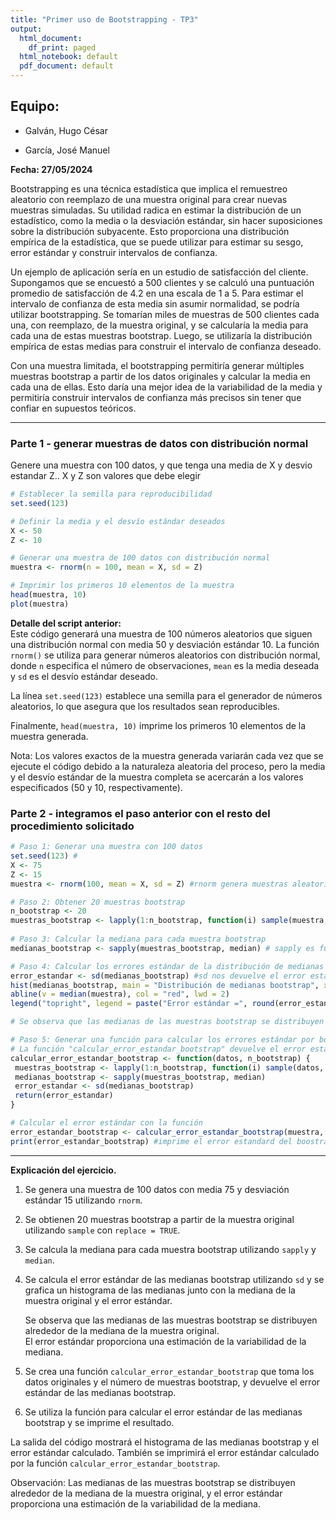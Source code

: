 ```yaml
---
title: "Primer uso de Bootstrapping - TP3"
output:
  html_document:
    df_print: paged
  html_notebook: default
  pdf_document: default
---
```


## Equipo:

-   Galván, Hugo César

-   García, José Manuel

**Fecha: 27/05/2024**

Bootstrapping es una técnica estadística que implica el remuestreo aleatorio con reemplazo de una muestra original para crear nuevas muestras simuladas. Su utilidad radica en estimar la distribución de un estadístico, como la media o la desviación estándar, sin hacer suposiciones sobre la distribución subyacente. Esto proporciona una distribución empírica de la estadística, que se puede utilizar para estimar su sesgo, error estándar y construir intervalos de confianza.

Un ejemplo de aplicación sería en un estudio de satisfacción del cliente. Supongamos que se encuestó a 500 clientes y se calculó una puntuación promedio de satisfacción de 4.2 en una escala de 1 a 5. Para estimar el intervalo de confianza de esta media sin asumir normalidad, se podría utilizar bootstrapping. Se tomarían miles de muestras de 500 clientes cada una, con reemplazo, de la muestra original, y se calcularía la media para cada una de estas muestras bootstrap. Luego, se utilizaría la distribución empírica de estas medias para construir el intervalo de confianza deseado.

Con una muestra limitada, el bootstrapping permitiría generar múltiples muestras bootstrap a partir de los datos originales y calcular la media en cada una de ellas. Esto daría una mejor idea de la variabilidad de la media y permitiría construir intervalos de confianza más precisos sin tener que confiar en supuestos teóricos.

------------------------------------------------------------------------

### Parte 1 - generar muestras de datos con distribución normal

Genere una muestra con 100 datos, y que tenga una media de X y desvio estandar Z.. X y Z son valores que debe elegir

```r
# Establecer la semilla para reproducibilidad
set.seed(123)

# Definir la media y el desvío estándar deseados
X <- 50
Z <- 10

# Generar una muestra de 100 datos con distribución normal
muestra <- rnorm(n = 100, mean = X, sd = Z)

# Imprimir los primeros 10 elementos de la muestra
head(muestra, 10)
plot(muestra)
```

**Detalle del script anterior:**\
Este código generará una muestra de 100 números aleatorios que siguen una distribución normal con media 50 y desviación estándar 10. La función `rnorm()` se utiliza para generar números aleatorios con distribución normal, donde `n` especifica el número de observaciones, `mean` es la media deseada y `sd` es el desvío estándar deseado.

La línea `set.seed(123)` establece una semilla para el generador de números aleatorios, lo que asegura que los resultados sean reproducibles.

Finalmente, `head(muestra, 10)` imprime los primeros 10 elementos de la muestra generada.

Nota: Los valores exactos de la muestra generada variarán cada vez que se ejecute el código debido a la naturaleza aleatoria del proceso, pero la media y el desvío estándar de la muestra completa se acercarán a los valores especificados (50 y 10, respectivamente).

### Parte 2 - integramos el paso anterior con el resto del procedimiento solicitado

```r
# Paso 1: Generar una muestra con 100 datos
set.seed(123) #
X <- 75
Z <- 15
muestra <- rnorm(100, mean = X, sd = Z) #rnorm genera muestras aleatorias con distribución normal, y nos permite establecer la media y el error estandar manualmente. Lo guardamos en "muestra"

# Paso 2: Obtener 20 muestras bootstrap
n_bootstrap <- 20
muestras_bootstrap <- lapply(1:n_bootstrap, function(i) sample(muestra, replace = TRUE)) # lapply genera una lista cuyos elementos son vectores del tamaño/largo 20 (obtenidos de n_boostrap), generados en "function" que contiene muestras generadas con "sample" con reemplazo "replace=True" a partir de datos originales llamada "muestra". Esta lista es guardada en "muestras_bootstrap"
 
# Paso 3: Calcular la mediana para cada muestra bootstrap
medianas_bootstrap <- sapply(muestras_bootstrap, median) # sapply es función vectorizada que permite iterar sobre una lista o vector sin la necesidad de usar el bucle for. Entonces, itera sobre la lista "muestras_bootstrap" que contiene vectores y devuelve la mediana en una lista que son guardadas en "medianas_bootstrap".

# Paso 4: Calcular los errores estándar de la distribución de medianas y graficar
error_estandar <- sd(medianas_bootstrap) #sd nos devuelve el error estandar de los valores guardados en "medianas_bootstrap"
hist(medianas_bootstrap, main = "Distribución de medianas bootstrap", xlab = "Mediana") 
abline(v = median(muestra), col = "red", lwd = 2)
legend("topright", legend = paste("Error estándar =", round(error_estandar, 2)), bty = "n")

# Se observa que las medianas de las muestras bootstrap se distribuyen alrededor de la mediana de la muestra original. # El error estándar proporciona una estimación de la variabilidad de la mediana.

# Paso 5: Generar una función para calcular los errores estándar por bootstrap
# La función "calcular_error_estandar_bootstrap" devuelve el error estandar a partir de la entrada de una "muestra" que son capturadas con nombre "datos" y el tamaño del boostrap con nombre "n_bootstrap", se utilizan las funciones lapply y sapply para generar bootstraping y obtener el error estandar de "la mediana"
calcular_error_estandar_bootstrap <- function(datos, n_bootstrap) {
 muestras_bootstrap <- lapply(1:n_bootstrap, function(i) sample(datos, replace = TRUE))
 medianas_bootstrap <- sapply(muestras_bootstrap, median)
 error_estandar <- sd(medianas_bootstrap)
 return(error_estandar)
}

# Calcular el error estándar con la función
error_estandar_bootstrap <- calcular_error_estandar_bootstrap(muestra, n_bootstrap)
print(error_estandar_bootstrap) #imprime el error estandard del boostrap
```

------------------------------------------------------------------------

**Explicación del ejercicio.**

1.  Se genera una muestra de 100 datos con media 75 y desviación estándar 15 utilizando `rnorm`.

2.  Se obtienen 20 muestras bootstrap a partir de la muestra original utilizando `sample` con `replace = TRUE`.

3.  Se calcula la mediana para cada muestra bootstrap utilizando `sapply` y `median`.

4.  Se calcula el error estándar de las medianas bootstrap utilizando `sd` y se grafica un histograma de las medianas junto con la mediana de la muestra original y el error estándar.

    Se observa que las medianas de las muestras bootstrap se distribuyen alrededor de la mediana de la muestra original.\
    El error estándar proporciona una estimación de la variabilidad de la mediana.

5.  Se crea una función `calcular_error_estandar_bootstrap` que toma los datos originales y el número de muestras bootstrap, y devuelve el error estándar de las medianas bootstrap.

6.  Se utiliza la función para calcular el error estándar de las medianas bootstrap y se imprime el resultado.

La salida del código mostrará el histograma de las medianas bootstrap y el error estándar calculado. También se imprimirá el error estándar calculado por la función `calcular_error_estandar_bootstrap`.

Observación: Las medianas de las muestras bootstrap se distribuyen alrededor de la mediana de la muestra original, y el error estándar proporciona una estimación de la variabilidad de la mediana.
